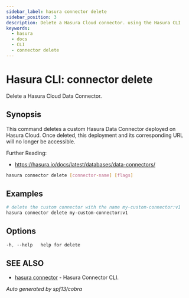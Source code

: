 ```yaml
---
sidebar_label: hasura connector delete
sidebar_position: 3
description: Delete a Hasura Cloud connector. using the Hasura CLI
keywords:
  - hasura
  - docs
  - CLI
  - connector delete
---
```


# Hasura CLI: connector delete

Delete a Hasura Cloud Data Connector.

## Synopsis

This command deletes a custom Hasura Data Connector deployed on Hasura Cloud. Once deleted, this deployment and its corresponding URL will no longer be accessible.


Further Reading:
- https://hasura.io/docs/latest/databases/data-connectors/
				

```bash
hasura connector delete [connector-name] [flags]
```

## Examples

```bash
# delete the custom connector with the name my-custom-connector:v1
hasura connector delete my-custom-connector:v1
```

## Options

```sass
-h, --help   help for delete
```

## SEE ALSO

- [hasura connector](/hasura-cli/connector-plugin/commands/connector.mdx) - Hasura Connector CLI.

_Auto generated by spf13/cobra_
